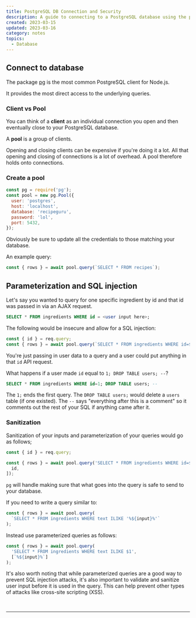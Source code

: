 ```yaml
---
title: PostgreSQL DB Connection and Security
description: A guide to connecting to a PostgreSQL database using the pg package in Node.js, explaining the differences between a client and a pool of clients. Also emphasizes the importance of parameterizing queries and sanitizing user inputs to prevent SQL injection attacks.
created: 2023-03-15
updated: 2023-03-16
category: notes
topics:
  - Database
---
```


## Connect to database

The package [pg](https://node-postgres.com/) is the most common PostgreSQL client for Node.js.

It provides the most direct access to the underlying queries.

### Client vs Pool

You can think of a **client** as an individual connection you open and then eventually close to your PostgreSQL database.

A **pool** is a group of clients.

Opening and closing clients can be expensive if you're doing it a lot. All that opening and closing of connections is a lot of overhead. A pool therefore holds onto connections.

### Create a pool

```js
const pg = require('pg');
const pool = new pg.Pool({
  user: 'postgres',
  host: 'localhost',
  database: 'recipeguru',
  password: 'lol',
  port: 5432,
});
```

Obviously be sure to update all the credentials to those matching your database.

An example query:

```js
const { rows } = await pool.query(`SELECT * FROM recipes`);
```

## Parameterization and SQL injection

Let's say you wanted to query for one specific ingredient by id and that id was passed in via an AJAX request.

```sql
SELECT * FROM ingredients WHERE id = <user input here>;
```

The following would be insecure and allow for a SQL injection:

```js
const { id } = req.query;
const { rows } = await pool.query(`SELECT * FROM ingredients WHERE id=${id}`);
```

You're just passing in user data to a query and a user could put anything in that `id` API request.

What happens if a user made `id` equal to `1; DROP TABLE users; --`?

```sql
SELECT * FROM ingredients WHERE id=1; DROP TABLE users; --
```

The `1;` ends the first query. The `DROP TABLE users;` would delete a `users` table (if one existed). The `--` says "everything after this is a comment" so it comments out the rest of your SQL if anything came after it.

### Sanitization

Sanitization of your inputs and parameterization of your queries would go as follows;

```js
const { id } = req.query;

const { rows } = await pool.query('SELECT * FROM ingredients WHERE id=$1', [
  id,
]);
```

`pg` will handle making sure that what goes into the query is safe to send to your database.

If you need to write a query similar to:

```js
const { rows } = await pool.query(
  `SELECT * FROM ingredients WHERE text ILIKE '%${input}%'`
);
```

Instead use parameterized queries as follows:

```js
const { rows } = await pool.query(
  'SELECT * FROM ingredients WHERE text ILIKE $1',
  [`%${input}%`]
);
```

It's also worth noting that while parameterized queries are a good way to prevent SQL injection attacks, it's also important to validate and sanitize user input before it is used in the query. This can help prevent other types of attacks like cross-site scripting (XSS).

<br />

<IntroToPostgreSQLCOURSE />

---

<LastUpdated updated={updated} />
